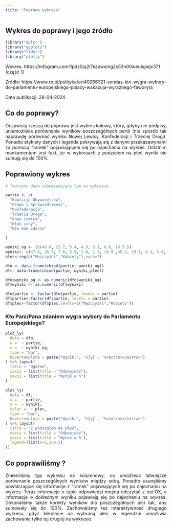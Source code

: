 ---
title: "Poprawa wykresu"
---

## Wykres do poprawy i jego źródło 
```{r message=FALSE, warning=FALSE, include=FALSE}
library("dplyr")
library("ggplot2")
library("tidyr")
library("plotly")
```

Wykres: https://infogram.com/1pdz0jq2l7ezpwsmg2x53n00weukgwjx371 (część 1)

Źródło: https://www.rp.pl/polityka/art40266321-sondaz-kto-wygra-wybory-do-parlamentu-europejskiego-polacy-wskazuja-wyraznego-faworyta

Data publikacji: 28-04-2024

## Co do poprawy?

<div style="text-align: justify;">

Oczywistą rzeczą do poprawy jest wykres kołowy, który, gdyby nie podpisy, 
uniemożliwia porównanie wyników poszczególnych partii (nie sposób tak naprawdę
porównać wyniku Nowej Lewicy, Konfederacji i Trzeciej Drogi). Ponadto etykiety danych 
i legenda pokrywają się z danymi przekazawynami za pomocą "ramek" pojawiającymi się po
najechaniu na wykres. Ostatnim mankamentem jest fakt, że w wykresach z podziałem na płeć
wyniki nie sumują się do 100%
</div>

## Poprawiony wykres

```{r message=FALSE, warning=FALSE, include=FALSE}
# Tworzymy dane odpowiadające tym na wykresie

partie <- c(
  "Koalicja Obywatelska",
  "Prawo i Sprawiedliwość",
  "Konfederacja",
  "Trzecia Droga",
  "Nowa Lewica",
  "Ktoś inny",
  "Nie mam zdania"
  
)

wyniki_og <- (c(40.6, 22.7, 5.4, 4.9, 3.3, 0.6, 16.5 ))
wyniki<- c(47.6, 26.7, 7.8, 3.9, 2.0, 1.1, 10.9 ,45.7, 19.1, 3.3, 5.8, 4.4, 0.2, 21.5)
plec<-rep(c("Mężczyźni","Kobiety"),each=7)

dfo <- data.frame(cbind(partie, wyniki_og))
df<- data.frame(cbind(partie, wyniki,plec))

dfo$wyniki_og <- as.numeric(dfo$wyniki_og)
df$wyniki <- as.numeric(df$wyniki)

dfo$partie <- factor(dfo$partie, levels = partie)
df$partie<-factor(df$partie, levels = partie)
df$plec<-factor(df$plec,levels=c("Mężczyźni","Kobiety"))

```

### Kto Pani/Pana zdaniem wygra wybory do Parlamentu Europejskiego?



```{r echo=FALSE, message=FALSE, warning=FALSE}
plot_ly(
  data = dfo,
  x =  ~ partie,
  y =  ~ wyniki_og,
  type = "bar",
  hovertemplate = paste("Wynik:", '%{y}', "%<extra></extra>")
) %>% layout(
  title = "Ogółem",
  xaxis = list(title = "Odpowiedź"),
  yaxis = list(title = "Wynik w %")
)
```


```{r echo=FALSE, message=FALSE, warning=FALSE}
plot_ly(
  data = df,
  x =  ~ partie,
  y =  ~ wyniki,
  color =  ~ plec,
  type = "bar",
  hovertemplate = paste("Wynik:", '%{y}', "%<extra></extra>")
) %>% layout(
  title = "Z podziałem na płeć",
  xaxis = list(title = "Odpowiedź"),
  yaxis = list(title = "Wynik w %"),
  legend=(list(x=1,y=0.5)
))
```

## Co poprawiliśmy ?

<div style="text-align: justify;">

Zmieniliśmy typ wykresu na kolumnowy, co umożliwia łatwiejsze porównanie poszczególnych 
wyników między sobą. Ponadto usunęliśmy powtarzające się informacje z "ramek" pojawiających się po najechaniu na wykres. Teraz informacje o typie odpowiedzi można odczytać z osi OX, a informacje o dokładnym wyniku pojawiają się po najechaniu na wykres.
Dokonaliśmy także korekty wyników dla poszczególnych płci tak, aby sumowały się do 
100%. Zachowaliśmy też interaktywność drugiego wykresu, gdyż kliknięcie na wybraną płeć
w legendzie umożliwia zachowanie tylko tej drugiej na wykresie.

</div>

